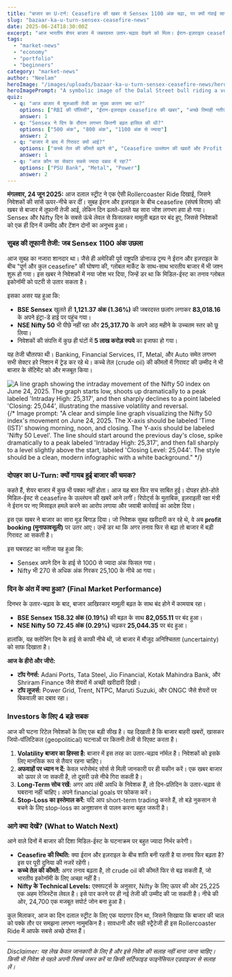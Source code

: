 ```yaml
---
title: "बाजार का U-टर्न: Ceasefire की खबर से Sensex 1100 अंक चढ़ा, पर क्यों गंवाई सारी बढ़त?"
slug: "bazaar-ka-u-turn-sensex-ceasefire-news"
date: 2025-06-24T18:30:00Z
excerpt: "आज भारतीय शेयर बाजार में जबरदस्त उतार-चढ़ाव देखने को मिला। ईरान-इज़राइल ceasefire की खबर से बाजार रॉकेट बन गया, लेकिन बाद में profit-booking के कारण लगभग सारी बढ़त गंवा दी।"
tags:
  - "market-news"
  - "economy"
  - "portfolio"
  - "beginners"
category: "market-news"
author: "Neelam"
heroImage: "/images/uploads/bazaar-ka-u-turn-sensex-ceasefire-news/hero-image.jpg"
heroImagePrompt: "A symbolic image of the Dalal Street bull riding a volatile rollercoaster track shaped like a stock market graph. The first half of the ride is a steep climb towards a sunlit sky with doves, representing peace and a market rally. The track then takes a sudden, sharp downturn into a darker, stormy area, symbolizing the reversal. The bull looks surprised but is holding on, capturing the theme of market volatility and investor resilience. Cinematic, dramatic lighting."
quiz:
  - q: "आज बाजार में शुरुआती तेजी का मुख्य कारण क्या था?"
    options: ["RBI की पॉलिसी", "ईरान-इज़राइल ceasefire की खबर", "अच्छे तिमाही नतीजे"]
    answer: 1
  - q: "Sensex ने दिन के दौरान लगभग कितनी बढ़त हासिल की थी?"
    options: ["500 अंक", "800 अंक", "1100 अंक से ज्यादा"]
    answer: 2
  - q: "बाजार में बाद में गिरावट क्यों आई?"
    options: ["कच्चे तेल की कीमतें बढ़ने से", "Ceasefire उल्लंघन की खबरों और Profit Booking से", "अमेरिकी बाजार में गिरावट से"]
    answer: 1
  - q: "आज कौन सा सेक्टर सबसे ज्यादा दबाव में रहा?"
    options: ["PSU Bank", "Metal", "Power"]
    answer: 2
---
```


**मंगलवार, 24 जून 2025:** आज दलाल स्ट्रीट ने एक ऐसी Rollercoaster Ride दिखाई, जिसने निवेशकों की सांसें ऊपर-नीचे कर दीं। सुबह ईरान और इज़राइल के बीच ceasefire (संघर्ष विराम) की खबर से बाजार में तूफानी तेजी आई, लेकिन दिन ढलते-ढलते यह सारा जोश लगभग हवा हो गया। Sensex और Nifty दिन के सबसे ऊंचे लेवल से फिसलकर मामूली बढ़त पर बंद हुए, जिससे निवेशकों को एक ही दिन में उम्मीद और टेंशन दोनों का अनुभव हुआ।

### सुबह की तूफानी तेजी: जब Sensex 1100 अंक उछला

आज सुबह का नजारा शानदार था। जैसे ही अमेरिकी पूर्व राष्ट्रपति डोनाल्ड ट्रम्प ने ईरान और इज़राइल के बीच "पूर्ण और कुल ceasefire" की घोषणा की, ग्लोबल मार्केट के साथ-साथ भारतीय बाजार में भी जश्न शुरू हो गया। इस खबर ने निवेशकों में नया जोश भर दिया, जिन्हें डर था कि मिडिल-ईस्ट का तनाव ग्लोबल इकोनॉमी को पटरी से उतार सकता है।

इसका असर यह हुआ कि:
*   **BSE Sensex** खुलते ही **1,121.37 अंक (1.36%)** की जबरदस्त छलांग लगाकर **83,018.16** के अपने इंट्रा-डे हाई पर पहुंच गया।
*   **NSE Nifty 50** भी पीछे नहीं रहा और **25,317.70** के अपने आठ महीने के उच्चतम स्तर को छू लिया।
*   निवेशकों की संपत्ति में कुछ ही घंटों में **5 लाख करोड़ रुपये** का इजाफा हो गया।

यह तेजी चौतरफा थी। Banking, Financial Services, IT, Metal, और Auto समेत लगभग सभी सेक्टर हरे निशान में ट्रेड कर रहे थे। कच्चे तेल (crude oil) की कीमतों में गिरावट की उम्मीद ने भी बाजार के सेंटिमेंट को और मजबूत किया।

![A line graph showing the intraday movement of the Nifty 50 index on June 24, 2025. The graph starts low, shoots up dramatically to a peak labeled 'Intraday High: 25,317', and then sharply declines to a point labeled 'Closing: 25,044', illustrating the massive volatility and reversal.](/images/uploads/bazaar-ka-u-turn-sensex-ceasefire-news/nifty-intraday-chart.jpg)
{/* Image prompt: "A clear and simple line graph visualizing the Nifty 50 index's movement on June 24, 2025. The X-axis should be labeled 'Time (IST)' showing morning, noon, and closing. The Y-axis should be labeled 'Nifty 50 Level'. The line should start around the previous day's close, spike dramatically to a peak labeled 'Intraday High: 25,317', and then fall sharply to a level slightly above the start, labeled 'Closing Level: 25,044'. The style should be a clean, modern infographic with a white background." */}

### दोपहर का U-Turn: क्यों गायब हुई बाजार की चमक?

कहते हैं, शेयर बाजार में कुछ भी पक्का नहीं होता। आज यह बात फिर सच साबित हुई। दोपहर होते-होते मिडिल-ईस्ट से ceasefire के उल्लंघन की खबरें आने लगीं। रिपोर्ट्स के मुताबिक, इज़राइली रक्षा मंत्री ने ईरान पर नए मिसाइल हमले करने का आरोप लगाया और जवाबी कार्रवाई का आदेश दिया।

इस एक खबर ने बाजार का सारा मूड बिगाड़ दिया। जो निवेशक सुबह खरीदारी कर रहे थे, वे अब **profit booking (मुनाफावसूली)** पर उतर आए। उन्हें डर था कि अगर तनाव फिर से बढ़ा तो बाजार में बड़ी गिरावट आ सकती है।

इस घबराहट का नतीजा यह हुआ कि:
*   Sensex अपने दिन के हाई से 1000 से ज्यादा अंक फिसल गया।
*   Nifty भी 270 से अधिक अंक गिरकर 25,100 के नीचे आ गया।

### दिन के अंत में क्या हुआ? (Final Market Performance)

दिनभर के उतार-चढ़ाव के बाद, बाजार आखिरकार मामूली बढ़त के साथ बंद होने में कामयाब रहा।

*   **BSE Sensex** **158.32 अंक (0.19%)** की बढ़त के साथ **82,055.11** पर बंद हुआ।
*   **NSE Nifty 50** **72.45 अंक (0.29%)** चढ़कर **25,044.35** पर बंद हुआ।

हालांकि, यह क्लोजिंग दिन के हाई से काफी नीचे थी, जो बाजार में मौजूद अनिश्चितता (uncertainty) को साफ दिखाता है।

**आज के हीरो और जीरो:**
*   **टॉप गेनर्स:** Adani Ports, Tata Steel, Jio Financial, Kotak Mahindra Bank, और Shriram Finance जैसे शेयरों में अच्छी खरीदारी दिखी।
*   **टॉप लूजर्स:** Power Grid, Trent, NTPC, Maruti Suzuki, और ONGC जैसे शेयरों पर बिकवाली का दबाव रहा।

### Investors के लिए 4 बड़े सबक

आज की घटना रिटेल निवेशकों के लिए एक बड़ी सीख है। यह दिखाती है कि बाजार बाहरी खबरों, खासकर जियो-पॉलिटिकल (geopolitical) घटनाओं पर कितनी तेजी से रिएक्ट करता है।

1.  **Volatility बाजार का हिस्सा है:** बाजार में इस तरह का उतार-चढ़ाव नॉर्मल है। निवेशकों को इसके लिए मानसिक रूप से तैयार रहना चाहिए।
2.  **अफवाहों पर ध्यान न दें:** केवल भरोसेमंद सोर्स से मिली जानकारी पर ही यकीन करें। एक खबर बाजार को ऊपर ले जा सकती है, तो दूसरी उसे नीचे गिरा सकती है।
3.  **Long-Term सोच रखें:** अगर आप लंबी अवधि के निवेशक हैं, तो दिन-प्रतिदिन के उतार-चढ़ाव से घबराना नहीं चाहिए। अपने financial goals पर फोकस करें।
4.  **Stop-Loss का इस्तेमाल करें:** यदि आप short-term trading करते हैं, तो बड़े नुकसान से बचने के लिए stop-loss का अनुशासन से पालन करना बहुत जरूरी है।

### आगे क्या देखें? (What to Watch Next)

आने वाले दिनों में बाजार की दिशा मिडिल-ईस्ट के घटनाक्रम पर बहुत ज्यादा निर्भर करेगी।
*   **Ceasefire की स्थिति:** क्या ईरान और इज़राइल के बीच शांति बनी रहती है या तनाव फिर बढ़ता है? इस पर पूरी दुनिया की नजरें रहेंगी।
*   **कच्चे तेल की कीमतें:** अगर तनाव बढ़ता है, तो crude oil की कीमतें फिर से बढ़ सकती हैं, जो भारतीय इकोनॉमी के लिए अच्छा नहीं है।
*   **Nifty के Technical Levels:** एक्सपर्ट्स के अनुसार, Nifty के लिए ऊपर की ओर 25,225 एक अहम रेजिस्टेंस लेवल है। इसे पार करने पर ही नई तेजी की उम्मीद की जा सकती है। नीचे की ओर, 24,700 एक मजबूत सपोर्ट जोन बना हुआ है।

कुल मिलाकर, आज का दिन दलाल स्ट्रीट के लिए एक यादगार दिन था, जिसने सिखाया कि बाजार की चाल को पक्के तौर पर समझना लगभग नामुमकिन है। सावधानी और सही स्ट्रैटेजी ही इस Rollercoaster Ride में आपके सबसे अच्छे दोस्त हैं।

---
*Disclaimer: यह लेख केवल जानकारी के लिए है और इसे निवेश की सलाह नहीं माना जाना चाहिए। किसी भी निवेश से पहले अपनी रिसर्च जरूर करें या किसी सर्टिफाइड फाइनेंसियल एडवाइजर से सलाह लें।*